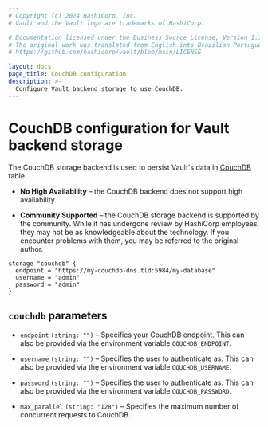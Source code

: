 ```yaml
---
# Copyright (c) 2024 HashiCorp, Inc.
# Vault and the Vault logo are trademarks of HashiCorp.

# Documentation licensed under the Business Source License, Version 1.1.
# The original work was translated from English into Brazilian Portuguese.
# https://github.com/hashicorp/vault/blob/main/LICENSE

layout: docs
page_title: CouchDB configuration
description: >-
  Configure Vault backend storage to use CouchDB.
---
```


# CouchDB configuration for Vault backend storage

The CouchDB storage backend is used to persist Vault's data in
[CouchDB][couchdb] table.

- **No High Availability** – the CouchDB backend does not support high
  availability.

- **Community Supported** – the CouchDB storage backend is supported by the
  community. While it has undergone review by HashiCorp employees, they may not
  be as knowledgeable about the technology. If you encounter problems with them,
  you may be referred to the original author.

```hcl
storage "couchdb" {
  endpoint = "https://my-couchdb-dns.tld:5984/my-database"
  username = "admin"
  password = "admin"
}
```

## `couchdb` parameters

- `endpoint` `(string: "")` – Specifies your CouchDB endpoint. This can also be
  provided via the environment variable `COUCHDB_ENDPOINT`.

- `username` `(string: "")` – Specifies the user to authenticate as. This can
  also be provided via the environment variable `COUCHDB_USERNAME`.

- `password` `(string: "")` – Specifies the user to authenticate as. This can
  also be provided via the environment variable `COUCHDB_PASSWORD`.

- `max_parallel` `(string: "128")` – Specifies the maximum number of concurrent
  requests to CouchDB.

[couchdb]: http://couchdb.apache.org/
